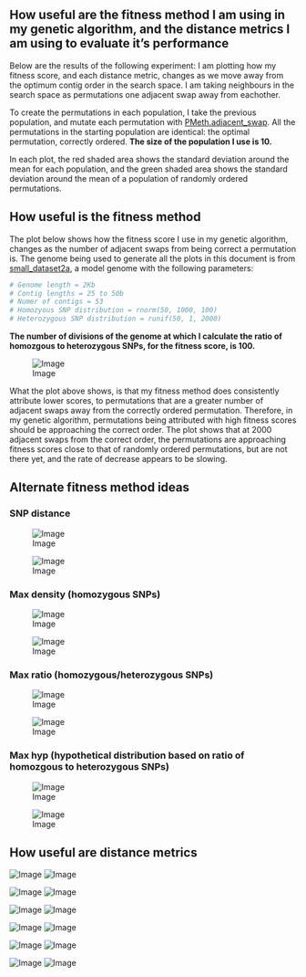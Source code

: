 How useful are the fitness method I am using in my genetic algorithm, and the distance metrics I am using to evaluate it's performance
--------

Below are the results of the following experiment: I am plotting how my fitness score, and each distance metric, changes as we move away from the optimum contig order in the search space. I am taking neighbours in the search space as permutations one adjacent swap away from eachother.

To create the permutations in each population, I take the previous population, and mutate each permutation with [PMeth.adjacent_swap](https://github.com/edwardchalstrey1/pmeth). All the permutations in the starting population are identical: the optimal permutation, correctly ordered. **The size of the population I use is 10.**

In each plot, the red shaded area shows the standard deviation around the mean for each population, and the green shaded area shows the standard deviation around the mean of a population of randomly ordered permutations.

How useful is the fitness method
--------

The plot below shows how the fitness score I use in my genetic algorithm, changes as the number of adjacent swaps from being correct a permutation is. The genome being used to generate all the plots in this document is from [small_dataset2a](https://github.com/edwardchalstrey1/fragmented_genome_with_snps/tree/master/arabidopsis_datasets/small_dataset2a), a model genome with the following parameters:



```r
# Genome length = 2Kb
# Contig lengths = 25 to 50b
# Numer of contigs = 53
# Homozyous SNP distribution = rnorm(50, 1000, 100)
# Heterozygous SNP distribution = runif(50, 1, 2000) 
```

**The number of divisions of the genome at which I calculate the ratio of homozgous to heterozygous SNPs, for the fitness score, is 100.**

![Image](https://github.com/edwardchalstrey1/fragmented_genome_with_snps/blob/master/arabidopsis_datasets/small_dataset2a/adjacent_swaps_Fitness_2000pop_10size_0.1Kdiv_swap1.png?raw=true)

What the plot above shows, is that my fitness method does consistently attribute lower scores, to permutations that are a greater number of adjacent swaps away from the correctly ordered permutation. Therefore, in my genetic algorithm, permutations being attributed with high fitness scores should be approaching the correct order. The plot shows that at 2000 adjacent swaps from the correct order, the permutations are approaching fitness scores close to that of randomly ordered permutations, but are not there yet, and the rate of decrease appears to be slowing.

Alternate fitness method ideas
----------------

### SNP distance

![Image](https://github.com/edwardchalstrey1/fragmented_genome_with_snps/blob/thirdfitness/arabidopsis_datasets/small_dataset2b/adjacent_swaps_Fitness_2000pop_10size_swap1_snp_distance.png?raw=true)

![Image](https://github.com/edwardchalstrey1/fragmented_genome_with_snps/blob/thirdfitness/arabidopsis_datasets/small_dataset2b/adjacent_swaps_Fitness_10000pop_10size_swap1_snp_distance.png?raw=true)

### Max density (homozygous SNPs)

![Image](https://github.com/edwardchalstrey1/fragmented_genome_with_snps/blob/thirdfitness/arabidopsis_datasets/small_dataset2b/adjacent_swaps_Fitness_2000pop_10size_swap1_max_density.png?raw=true)

![Image](https://github.com/edwardchalstrey1/fragmented_genome_with_snps/blob/max_density/arabidopsis_datasets/small_dataset2b/adjacent_swaps_Fitness_10000pop_10size_swap1_density.png?raw=true)

### Max ratio (homozygous/heterozygous SNPs)

![Image](https://github.com/edwardchalstrey1/fragmented_genome_with_snps/blob/thirdfitness/arabidopsis_datasets/small_dataset2b/adjacent_swaps_Fitness_2000pop_10size_swap1_max_ratio.png?raw=true)

![Image](https://github.com/edwardchalstrey1/fragmented_genome_with_snps/blob/thirdfitness/arabidopsis_datasets/small_dataset2b/adjacent_swaps_Fitness_10000pop_10size_swap1_max_ratio.png?raw=true)


### Max hyp (hypothetical distribution based on ratio of homozgous to heterozygous SNPs)

![Image](https://github.com/edwardchalstrey1/fragmented_genome_with_snps/blob/master/arabidopsis_datasets/small_dataset2c/adjacent_swaps_Fitness_2000pop_10size_swap1_max_hyp.png?raw=true)

![Image](https://github.com/edwardchalstrey1/fragmented_genome_with_snps/blob/master/arabidopsis_datasets/small_dataset2c/adjacent_swaps_Fitness_10000pop_10size_swap1_max_hyp.png?raw=true)

How useful are distance metrics
--------

![Image](https://github.com/edwardchalstrey1/fragmented_genome_with_snps/blob/master/arabidopsis_datasets/small_dataset2a/adjacent_swaps_DeviationDistance_2000pop_10size_0.1Kdiv_swap1.png?raw=true)
![Image](https://github.com/edwardchalstrey1/fragmented_genome_with_snps/blob/master/arabidopsis_datasets/small_dataset2a/adjacent_swaps_DeviationDistance_10000pop_10size_0.1Kdiv_swap1.png?raw=true)

![Image](https://github.com/edwardchalstrey1/fragmented_genome_with_snps/blob/master/arabidopsis_datasets/small_dataset2a/adjacent_swaps_SquareDeviationDistance_2000pop_10size_0.1Kdiv_swap1.png?raw=true)
![Image](https://github.com/edwardchalstrey1/fragmented_genome_with_snps/blob/master/arabidopsis_datasets/small_dataset2a/adjacent_swaps_SquareDeviationDistance_10000pop_10size_0.1Kdiv_swap1.png?raw=true)

![Image](https://github.com/edwardchalstrey1/fragmented_genome_with_snps/blob/master/arabidopsis_datasets/small_dataset2a/adjacent_swaps_HammingDistance_2000pop_10size_0.1Kdiv_swap1.png?raw=true)
![Image](https://github.com/edwardchalstrey1/fragmented_genome_with_snps/blob/master/arabidopsis_datasets/small_dataset2a/adjacent_swaps_HammingDistance_10000pop_10size_0.1Kdiv_swap1.png?raw=true)

![Image](https://github.com/edwardchalstrey1/fragmented_genome_with_snps/blob/master/arabidopsis_datasets/small_dataset2a/adjacent_swaps_RDistance_2000pop_10size_0.1Kdiv_swap1.png?raw=true)
![Image](https://github.com/edwardchalstrey1/fragmented_genome_with_snps/blob/master/arabidopsis_datasets/small_dataset2a/adjacent_swaps_RDistance_10000pop_10size_0.1Kdiv_swap1.png?raw=true)

![Image](https://github.com/edwardchalstrey1/fragmented_genome_with_snps/blob/master/arabidopsis_datasets/small_dataset2a/adjacent_swaps_LongestCommonSubsequence_2000pop_10size_0.1Kdiv_swap1.png?raw=true)
![Image](https://github.com/edwardchalstrey1/fragmented_genome_with_snps/blob/master/arabidopsis_datasets/small_dataset2a/adjacent_swaps_LongestCommonSubsequence_10000pop_10size_0.1Kdiv_swap1.png?raw=true)

![Image](https://github.com/edwardchalstrey1/fragmented_genome_with_snps/blob/master/arabidopsis_datasets/small_dataset2a/adjacent_swaps_KendallsTau_2000pop_10size_0.1Kdiv_swap1.png?raw=true)
![Image](https://github.com/edwardchalstrey1/fragmented_genome_with_snps/blob/master/arabidopsis_datasets/small_dataset2a/adjacent_swaps_KendallsTau_10000pop_10size_0.1Kdiv_swap1.png?raw=true)

